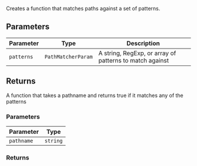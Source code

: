 Creates a function that matches paths against a set of patterns.

## Parameters

| Parameter  | Type               | Description                                             |
| ---------- | ------------------ | ------------------------------------------------------- |
| `patterns` | `PathMatcherParam` | A string, RegExp, or array of patterns to match against |

## Returns

A function that takes a pathname and returns true if it matches any of the patterns

### Parameters

| Parameter  | Type     |
| ---------- | -------- |
| `pathname` | `string` |

### Returns
